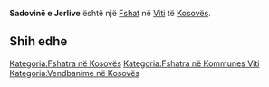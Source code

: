 {{Fshat në Kosovës
 | Emri                = Sadovinë e Jerlive
| sqi_D_name = Sadovinë e Jerlive
| sqi_D_FULL_NAME_RO = Sadovinë e Jerlive
| sqi_D_FULL_NAME_ND_RO = Sadovine e Jerlive
| sqi_D_SORT_NAME_RG = SADOVINEEJERLIVE
| sqi_D_FULL_NAME_RG = Sadovinë e Jerlive
| sqi_D_FULL_NAME_ND_RG = Sadovine e Jerlive
| sqi_V_name = Sadovina e Jerlive
| sqi_V_FULL_NAME_RO = Sadovina e Jerlive Sadovinë e Jerl
| sqi_V_FULL_NAME_ND_RO = Sadovina e Jerlive Sadovine e Jerl
| sqi_V_SORT_NAME_RG = SADOVINAEJERLIVE SADOVINEEJERL
| sqi_V_FULL_NAME_RG = Sadovina e Jerlive Sadovinë e Jerl
| sqi_V_FULL_NAME_ND_RG = Sadovina e Jerlive Sadovine e Jerl
| srp_N_name = Jerli Sadovina
| srp_N_FULL_NAME_RO = Jerli Sadovina
| srp_N_FULL_NAME_ND_RO = Jerli Sadovina
| srp_N_SORT_NAME_RG = JERLISADOVINA
| srp_N_FULL_NAME_RG = Jerli Sadovina
| srp_N_FULL_NAME_ND_RG = Jerli Sadovina
| srp_NS_name = Јерли Садовина
| srp_NS_FULL_NAME_RO = Јерли Садовина
| srp_NS_FULL_NAME_ND_RO = Јерли Садовина
| srp_NS_SORT_NAME_RG = ЈЕРЛИСАДОВИНА
| srp_NS_FULL_NAME_RG = Јерли Садовина
| srp_NS_FULL_NAME_ND_RG = Јерли Садовина

 | Emri (Rasa dhanore) = 
 | Figura              = 
 | Shteti              = Kosovo
 | Komuna              = Viti
 | Kodi postar         = 
 | Sipërfaqja          = 

 | Popullsia           = 

 | Regj. i popullsisë  = 
 | Dend. e popullsisë  = 
 | Faqja zyrtare       = 
 <!--- Koordinatat ----> 
 | Gjerësia            = 42.323889
 | Gjatësia            = 21.295278
 | Lartësia            = 
}}
'''Sadovinë e Jerlive''' është një [[Fshat]] në [[Viti]] të [[Kosovës]].

<!-- == Gjeografia == -->
<!-- == Historia == -->
<!-- == Demografia == -->
== Shih edhe ==
{{Komuna Viti}}
{{Kosovo-Administrata-Cung}}

[[Kategoria:Fshatra në Kosovës]]
[[Kategoria:Fshatra në Kommunes Viti]]
[[Kategoria:Vendbanime në Kosovës]]